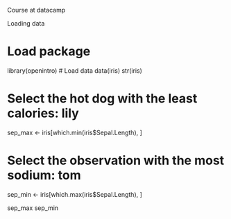 Course at datacamp

Loading data

# Load package
library(openintro)
# Load data
data(iris)
str(iris)

# Select the hot dog with the least calories: lily
sep_max <- iris[which.min(iris$Sepal.Length), ]

# Select the observation with the most sodium: tom
sep_min <- iris[which.max(iris$Sepal.Length), ]

sep_max
sep_min
